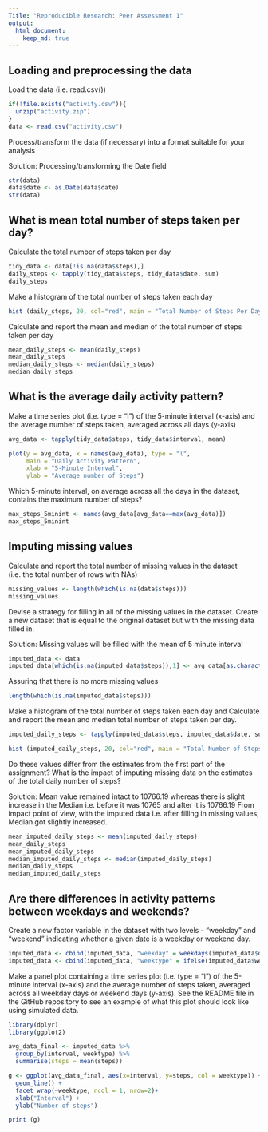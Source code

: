 ```yaml
---
Title: "Reproducible Research: Peer Assessment 1"
output: 
  html_document:
    keep_md: true
---
```



## Loading and preprocessing the data

Load the data (i.e. read.csv())
```R
if(!file.exists("activity.csv")){
  unzip("activity.zip")
}
data <- read.csv("activity.csv")
```

Process/transform the data (if necessary) into a format suitable for your analysis

Solution: Processing/transforming the Date field
```R
str(data)
data$date <- as.Date(data$date)
str(data)
```


## What is mean total number of steps taken per day?

Calculate the total number of steps taken per day
```R
tidy_data <- data[!is.na(data$steps),]
daily_steps <- tapply(tidy_data$steps, tidy_data$date, sum)
daily_steps
```

Make a histogram of the total number of steps taken each day
```R
hist (daily_steps, 20, col="red", main = "Total Number of Steps Per Day", xlab = "Daily Steps")
```

Calculate and report the mean and median of the total number of steps taken per day
```R
mean_daily_steps <- mean(daily_steps)
mean_daily_steps
median_daily_steps <- median(daily_steps)
median_daily_steps
```


## What is the average daily activity pattern?

Make a time series plot (i.e. type = "l") of the 5-minute interval (x-axis) and the average number of steps taken, averaged across all days (y-axis)
```R
avg_data <- tapply(tidy_data$steps, tidy_data$interval, mean)

plot(y = avg_data, x = names(avg_data), type = "l", 
     main = "Daily Activity Pattern", 
     xlab = "5-Minute Interval", 
     ylab = "Average number of Steps")
```

Which 5-minute interval, on average across all the days in the dataset, contains the maximum number of steps?
```R
max_steps_5minint <- names(avg_data[avg_data==max(avg_data)]) 
max_steps_5minint
```

## Imputing missing values

Calculate and report the total number of missing values in the dataset (i.e. the total number of rows with NAs)
```R
missing_values <- length(which(is.na(data$steps)))
missing_values
```

Devise a strategy for filling in all of the missing values in the dataset.
Create a new dataset that is equal to the original dataset but with the missing data filled in.

Solution: Missing values will be filled with the mean of 5 minute interval
```R
imputed_data <- data
imputed_data[which(is.na(imputed_data$steps)),1] <- avg_data[as.character(imputed_data[which(is.na(imputed_data$steps)),3])]
```
Assuring that there is no more missing values
```R
length(which(is.na(imputed_data$steps)))
```
Make a histogram of the total number of steps taken each day and Calculate and report the mean and median total number of steps taken per day.  
```R
imputed_daily_steps <- tapply(imputed_data$steps, imputed_data$date, sum)

hist (imputed_daily_steps, 20, col="red", main = "Total Number of Steps Per Day (Imputed)", xlab = "Daily Steps (Imputed)")
```

Do these values differ from the estimates from the first part of the assignment? What is the impact of imputing missing data on the estimates of the total daily number of steps?

Solution: Mean value remained intact to 10766.19 whereas there is slight increase in the Median i.e. before it was 10765 and after it is 10766.19
From impact point of view, with the imputed data i.e. after filling in missing values, Median got slightly increased. 
```R
mean_imputed_daily_steps <- mean(imputed_daily_steps)
mean_daily_steps
mean_imputed_daily_steps
median_imputed_daily_steps <- median(imputed_daily_steps)
median_daily_steps
median_imputed_daily_steps
```

## Are there differences in activity patterns between weekdays and weekends?

Create a new factor variable in the dataset with two levels - "weekday" and "weekend" indicating whether a given date is a weekday or weekend day.
```R
imputed_data <- cbind(imputed_data, "weekday" = weekdays(imputed_data$date))
imputed_data <- cbind(imputed_data, "weektype" = ifelse(imputed_data$weekday == "Saturday" | imputed_data$weekday == "Sunday", "weekend", "weekday"))
```

Make a panel plot containing a time series plot (i.e. type = "l") of the 5-minute interval (x-axis) and the average number of steps taken, averaged across all weekday days or weekend days (y-axis). See the README file in the GitHub repository to see an example of what this plot should look like using simulated data.

```R
library(dplyr)
library(ggplot2)

avg_data_final <- imputed_data %>%
  group_by(interval, weektype) %>%
  summarise(steps = mean(steps))

g <- ggplot(avg_data_final, aes(x=interval, y=steps, col = weektype)) + 
  geom_line() + 
  facet_wrap(~weektype, ncol = 1, nrow=2)+
  xlab("Interval") + 
  ylab("Number of steps")

print (g)
```

